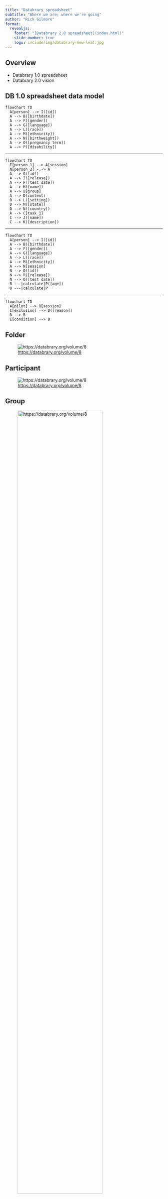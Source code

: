 ```yaml
---
title: "Databrary spreadsheet"
subtitle: "Where we are; where we're going"
author: "Rick Gilmore"
format: 
  revealjs:
    footer: "[Databrary 2.0 spreadsheet](index.html)"
    slide-number: true
    logo: include/img/databrary-new-leaf.jpg
---
```


## Overview

- Databrary 1.0 spreadsheet
- Databrary 2.0 vision

## DB 1.0 spreadsheet data model

```mermaid
flowchart TD
  A[person] --> I([id])
  A --> B([birthdate])
  A --> F([gender])
  A --> G([language])
  A --> L([race])
  A --> M([ethnicity])
  A --> N([birthweight])
  A --> O([pregnancy term])
  A --> P([disability])
```

---

```mermaid
flowchart TD
  E[person_1] --> A[session]
  N[person_2] -.-> A
  A --> G([id])
  A --> I([release])
  A --> F([test date])
  A --> H([name])
  A --> B[group]
  A --> D[context]
  D --> L([setting])
  D --> M([state])
  D --> N([country])
  A --> C[task_1]
  C --> J([name])
  C --> K([description])
```

---

```mermaid
flowchart TD
  A[person] --> I([id])
  A --> B([birthdate])
  A --> F([gender])
  A --> G([language])
  A --> L([race])
  A --> M([ethnicity])
  A --> N[session]
  N --> Q([id])
  N --> R([release])
  N --> O([test date])
  B ---|calculate|P([age])
  O ---|calculate|P
```

---

```mermaid
flowchart TD
  A[pilot] --> B[session]
  C[exclusion] --> D([reason])
  D --> B
  E[condition] --> B
```


## Folder

![<https://databrary.org/volume/8>](include/img/vol-8-folder.png)

## Participant

![<https://databrary.org/volume/8>](include/img/vol-8-participant.png)

## Group

![<https://databrary.org/volume/8>](include/img/vol-8-group.png){width="80%"}

## Task

![<https://databrary.org/volume/8>](include/img/vol-8-task.png){width="80%"}

## Context

![<https://databrary.org/volume/8>](include/img/vol-8-context.png){width="80%"}

## DB 1.0 spreadsheet functions

:::: {.columns}
::: {.column width="50%"}
- Data entry
- Data prompting
- Data regularization & harmonization
:::
::: {.column width="50%"}
- Data visualization/exploration
- "Tidy" (rectangular) export to CSV
- Data for searching and filtering
:::
::::

## Known problems

- Data entry
  - Duplicates effort; error prone; researchers capture info in other files
  - Exact age + birthdate + testdate are identifiable; some IRBs won't allow users to enter birthdates
  - Session/person default org not a universal default
  
## Project file schemes

```r
source("R/twee.r")
```
  
:::: {.columns}
::: {.column width="50%"}
```r
twee("include/person-task")
```
:::
::: {.column width="50%"}
```r
twee("include/task-person")
```
:::
:::: 


## Known problems

- Data prompting
  - Inconsistent understanding, use, and documentation of constructs (e.g., gender, language)
  - U.S.-biased (e.g., state, race, ethnicity)
  - Prompts not especially effective

## Data regularization

- *n*=153 (shared volumes) report [gender](https://databrary.github.io/analytics/participant-demographics.html#gender)
- *n*=147 report [age](https://databrary.github.io/analytics/participant-demographics.html#age)
- *n*=136 report [race](https://databrary.github.io/analytics/participant-demographics.html#race)
- *n*=135 report [ethnicity](https://databrary.github.io/analytics/participant-demographics.html#ethnicity)
- *n*=120 report [participant language](https://databrary.github.io/analytics/participant-demographics.html#participant-language)
- *n*=87 report disability [disability](https://databrary.github.io/analytics/participant-demographics.html#disability)

---

- *n*=21 report [pregnancy term](https://databrary.github.io/analytics/participant-demographics.html#pregnancy-term)
- *n*=3 report [birthweight](https://databrary.github.io/analytics/participant-demographics.html#birthweight)
- *n*=2 report [country](https://databrary.github.io/analytics/participant-demographics.html#country)

## Volume 8 CSV export

```r
#| label: vol-8-csv
#| 
vol_8 <- readr::read_csv("include/csv/databrary8-Tamis-LeMonda-Language,_cognitive,_and.csv", show_col_types = FALSE)
names(vol_8) <- stringr::str_replace(names(vol_8), "-", "_")
names(vol_8)
```

<https://databrary.org/volume/8>

---

```r
xtabs(formula = ~ participant_gender + participant_race, data = vol_8)
```

## Data for searching and filtering

:::: {.columns}
::: {.column width="50%"}
- Filtering only by age
:::
::: {.column width="50%"}
![](include/img/search-filters.png){width="40%"}
:::
::::

## How to proceed?

- Keep existing data
- Separate input from display

## Display

- Stored data as single table with sorting, filtering
  - Drop multiple views (group, setting, task, context)
  - Hide empty columns
  
## Input
  
- Keep manual input (for now)
- Single tidy/rectangular table 
  - Mandatory fields/columns only: participant (ID), session (release)
  - Optionally add fields/columns: participant (birthdate) or participant (age); participant (gender, race, ethnicity)
    
## DB 2.0 vision

- Redesign input/display features based on different [use cases](https://gilmore-lab.github.io/2024-08-27-montrose/index.html#/db-1.0-spreadsheet-functions)
- Incorporate [schemas](https://databrary.github.io/guide/more-information/db-2.0.html#roadmap-2.0)

```mermaid
flowchart LR
A[Choose variables] ---> B[Prompt for schema]
B ---> C[Select, enter, or upload schema]
```

- Better documentation of variables, metadata (question asked, etc.)

## Support for BIDS?

- Brain Imaging Data Structure ([BIDS](https://bids.neuroimaging.io))

```r
twee("include/bids-like")
```
